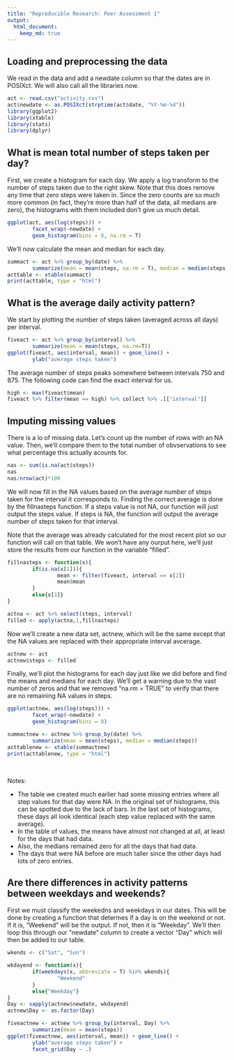 ```yaml
---
title: "Reproducible Research: Peer Assessment 1"
output: 
  html_document:
    keep_md: true
---
```



## Loading and preprocessing the data

We read in the data and add a newdate column so that the dates are in POSIXct.  We will also call all the libraries now.

```r
act <- read.csv("activity.csv")
act$newdate <- as.POSIXct(strptime(act$date, "%Y-%m-%d"))
library(ggplot2)
library(xtable)
library(stats)
library(dplyr)
```

## What is mean total number of steps taken per day?

First, we create a histogram for each day.  We apply a log transform to the number of steps taken due to the right skew.  Note that this does remove any time that zero steps were taken in.  Since the zero counts are so much more common (in fact, they're more than half of the data, all medians are zero), the histograms with them included don't give us much detail.

```r
ggplot(act, aes(log(steps))) + 
        facet_wrap(~newdate) + 
        geom_histogram(bins = 8, na.rm = T)
```

We'll now calculate the mean and median for each day.

```r
summact <- act %>% group_by(date) %>% 
        summarize(mean = mean(steps, na.rm = T), median = median(steps, na.rm = T))
acttable <- xtable(summact)
print(acttable, type = "html")
```



## What is the average daily activity pattern?

We start by plotting the number of steps taken (averaged across all days) per interval.


```r
fiveact <- act %>% group_by(interval) %>%
        summarize(mean = mean(steps, na.rm=T))
ggplot(fiveact, aes(interval, mean)) + geom_line() +
        ylab("average steps taken")
```

The average number of steps peaks somewhere between intervals 750 and 875.  The following code can find the exact interval for us. 

```r
high <- max(fiveact$mean)
fiveact %>% filter(mean == high) %>% collect %>% .[["interval"]]
```




## Imputing missing values

There is a lo of missing data.  Let's count up the number of rows with an NA value.  Then, we'll compare them to the total number of obvservations to see what percentage this actually acounts for.

```r
nas <- sum(is.na(act$steps))
nas
nas/nrow(act)*100
```


We will now fill in the NA values based on the average number of steps taken for the interval it corresponds to.  Finding the correct average is done by the fillnasteps function.  If a steps value is not NA, our function will just output the steps value.  If steps is NA, the function will output the average number of steps taken for that interval.  

Note that the average was already calculated for the most recent plot so our function will call on that table.  We won't have any ourput here, we'll just store the results from our function in the variable "filled".


```r
fillnasteps <- function(x){
        if(is.na(x[1])){
                mean <- filter(fiveact, interval == x[2])
                mean$mean
        }
        else{x[1]}
}

actna <- act %>% select(steps, interval)
filled <- apply(actna,1,fillnasteps)
```


Now we'll create a new data set, actnew, which will be the same except that the NA values are replaced with their appropriate interval avcerage.


```r
actnew <- act
actnew$steps <- filled
```

Finally, we'll plot the histograms for each day just like we did before and find the means and medians for each day.  We'll get a warning due to the vast number of zeros and that we removed "na.rm = TRUE" to verify that there are no remaining NA values in steps.


```r
ggplot(actnew, aes(log(steps))) + 
        facet_wrap(~newdate) + 
        geom_histogram(bins = 8)

summactnew <- actnew %>% group_by(date) %>% 
        summarize(mean = mean(steps), median = median(steps))
acttablenew <- xtable(summactnew)
print(acttablenew, type = "html")
```

<br>

Notes:  

* The table we created much earlier had some missing entries where all step values for that day were NA.  In the original set of histograms, this can be spotted due to the lack of bars.  In the last set of histograms, these days all look identical (each step value replaced with the same average).
* In the table of values, the means have almost not changed at all, at least for the days that had data.
* Also, the medians remained zero for all the days that had data.
* The days that were NA before are much taller since the other days had lots of zero entries.



## Are there differences in activity patterns between weekdays and weekends?

First we must classify the weekedns and weekdays in our dates. This will be done by creating a function that determes if a day is on the weekend or not.  If it is, "Weekend" will be the output.  If not, then it is "Weekday".  We'll then loop this through our "newdate" column to create a vector "Day" which will then be added to our table.

```r
wkends <- c("Sat", "Sun")

wkdayend <- function(x){
        if(weekdays(x, abbreviate = T) %in% wkends){
                "Weekend"
        }
        else{"Weekday"}
}
Day <- sapply(actnew$newdate, wkdayend)
actnew$Day <- as.factor(Day)
```




```r
fiveactnew <- actnew %>% group_by(interval, Day) %>%
        summarize(mean = mean(steps))
ggplot(fiveactnew, aes(interval, mean)) + geom_line() +
        ylab("average steps taken") +
        facet_grid(Day ~ .)
```
